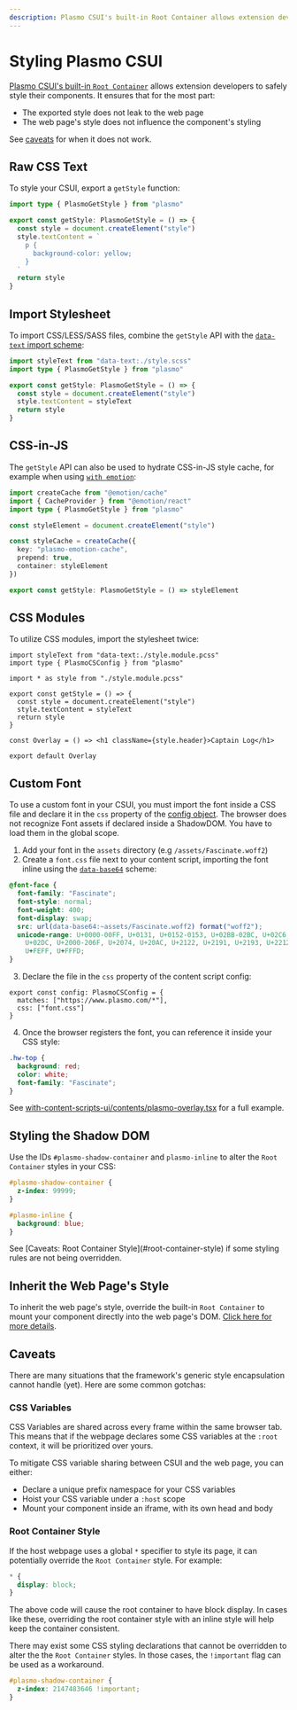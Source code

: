 ```yaml
---
description: Plasmo CSUI's built-in Root Container allows extension developers to safely style their components.
---
```



# Styling Plasmo CSUI

[Plasmo CSUI's built-in `Root Container`](/framework/content-scripts-ui/life-cycle/#root-container) allows extension developers to safely style their components. It ensures that for the most part:

- The exported style does not leak to the web page
- The web page's style does not influence the component's styling

See [caveats](#caveats) for when it does not work.

## Raw CSS Text

To style your CSUI, export a `getStyle` function:

```ts filename="content.tsx"
import type { PlasmoGetStyle } from "plasmo"

export const getStyle: PlasmoGetStyle = () => {
  const style = document.createElement("style")
  style.textContent = `
    p {
      background-color: yellow;
    }
  `
  return style
}
```

## Import Stylesheet

To import CSS/LESS/SASS files, combine the `getStyle` API with the [`data-text` import scheme](/framework/import#data-text):

```ts filename="content.tsx"
import styleText from "data-text:./style.scss"
import type { PlasmoGetStyle } from "plasmo"

export const getStyle: PlasmoGetStyle = () => {
  const style = document.createElement("style")
  style.textContent = styleText
  return style
}
```

## CSS-in-JS

The `getStyle` API can also be used to hydrate CSS-in-JS style cache, for example when using [`with emotion`](https://github.com/PlasmoHQ/examples/tree/main/with-emotion):

```ts filename="content.tsx"
import createCache from "@emotion/cache"
import { CacheProvider } from "@emotion/react"
import type { PlasmoGetStyle } from "plasmo"

const styleElement = document.createElement("style")

const styleCache = createCache({
  key: "plasmo-emotion-cache",
  prepend: true,
  container: styleElement
})

export const getStyle: PlasmoGetStyle = () => styleElement
```

## CSS Modules

To utilize CSS modules, import the stylesheet twice:

```tsx filename="content.tsx"
import styleText from "data-text:./style.module.pcss"
import type { PlasmoCSConfig } from "plasmo"

import * as style from "./style.module.pcss"

export const getStyle = () => {
  const style = document.createElement("style")
  style.textContent = styleText
  return style
}

const Overlay = () => <h1 className={style.header}>Captain Log</h1>

export default Overlay
```

## Custom Font

To use a custom font in your CSUI, you must import the font inside a CSS file and declare it in the `css` property of the [config object](/framework/content-scripts#config). The browser does not recognize Font assets if declared inside a ShadowDOM. You have to load them in the global scope.

1. Add your font in the `assets` directory (e.g `/assets/Fascinate.woff2`)
2. Create a `font.css` file next to your content script, importing the font inline using the [`data-base64`](/framework/import#data-base64) scheme:

```css filename="font.css"
@font-face {
  font-family: "Fascinate";
  font-style: normal;
  font-weight: 400;
  font-display: swap;
  src: url(data-base64:~assets/Fascinate.woff2) format("woff2");
  unicode-range: U+0000-00FF, U+0131, U+0152-0153, U+02BB-02BC, U+02C6, U+02DA,
    U+02DC, U+2000-206F, U+2074, U+20AC, U+2122, U+2191, U+2193, U+2212, U+2215,
    U+FEFF, U+FFFD;
}
```

3. Declare the file in the `css` property of the content script config:

```tsx filename="content.tsx"
export const config: PlasmoCSConfig = {
  matches: ["https://www.plasmo.com/*"],
  css: ["font.css"]
}
```

4. Once the browser registers the font, you can reference it inside your CSS style:

```css filename="style.css"
.hw-top {
  background: red;
  color: white;
  font-family: "Fascinate";
}
```

See [with-content-scripts-ui/contents/plasmo-overlay.tsx](https://github.com/PlasmoHQ/examples/blob/main/with-content-scripts-ui/contents/plasmo-overlay.tsx) for a full example.

## Styling the Shadow DOM

Use the IDs `#plasmo-shadow-container` and `plasmo-inline` to alter the `Root Container` styles in your CSS:

```css filename="style.css"
#plasmo-shadow-container {
  z-index: 99999;
}

#plasmo-inline {
  background: blue;
}
```

<Callout emoji="⚠️">
  See [Caveats: Root Container Style](#root-container-style) if some styling
  rules are not being overridden.
</Callout>

## Inherit the Web Page's Style

To inherit the web page's style, override the built-in `Root Container` to mount your component directly into the web page's DOM. [Click here for more details](/framework/content-scripts-ui/life-cycle#custom-root-container).

## Caveats

There are many situations that the framework's generic style encapsulation cannot handle (yet). Here are some common gotchas:

### CSS Variables

CSS Variables are shared across every frame within the same browser tab. This means that if the webpage declares some CSS variables at the `:root` context, it will be prioritized over yours.

To mitigate CSS variable sharing between CSUI and the web page, you can either:

- Declare a unique prefix namespace for your CSS variables
- Hoist your CSS variable under a `:host` scope
- Mount your component inside an iframe, with its own head and body

### Root Container Style

If the host webpage uses a global `*` specifier to style its page, it can potentially override the `Root Container` style. For example:

```css
* {
  display: block;
}
```

The above code will cause the root container to have block display. In cases like these, overriding the root container style with an inline style will help keep the container consistent.

There may exist some CSS styling declarations that cannot be overridden to alter the the `Root Container` styles. In those cases, the `!important` flag can be used as a workaround.

```css filename="style.css"
#plasmo-shadow-container {
  z-index: 2147483646 !important;
}
```
